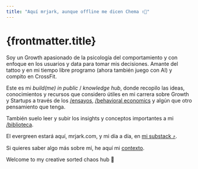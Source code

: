 ```yaml
---
title: "Aquí mrjark, aunque offline me dicen Chema ✌🏽"
---
```


# {frontmatter.title}

Soy un Growth apasionado de la psicología del comportamiento y con enfoque en los usuarios y data para tomar mis decisiones. Amante del tattoo y en mi tiempo libre programo (ahora también juego con AI) y compito en CrossFit.

Este es mi _build(me) in public_ / _knowledge hub_, donde recopilo las ideas, conocimientos y recursos que considero útiles en mi carrera sobre Growth y Startups a través de los <a href="https://mrjark.com/ensayos" title="link a la página de ensayos de mrjark.com" class="text-mr-neon-blue no-underline">/ensayos</a>, <a href="https://mrjark.com/conducta" title="link a la página de conducta y behavioral economics de mrjark" class="text-mr-neon-pink no-underline">/behavioral economics</a> y algún que otro pensamiento que tenga.

También suelo leer y subir los insights y conceptos importantes a mi <a href="https://mrjark.com/biblioteca" title="link a la página de biblioteca de mrjark.com" class="text-mr-neon-gold no-underline">/biblioteca</a>.

El evergreen estará aquí, mrjark.com, y mi día a día, en <a class="text-mr-primary-green no-underline" href="https://mrjark.substack.com/" ref="noopener" target="_blanck">mi substack ⤴︎</a>.

Si quieres saber algo más sobre mí, he aquí mi <a href="https://mrjark.com/contexto" title="contexto y about de chema ferrandez" class="text-mr-primary-green no-underline">contexto</a>.

Welcome to my creative sorted chaos hub 💭
